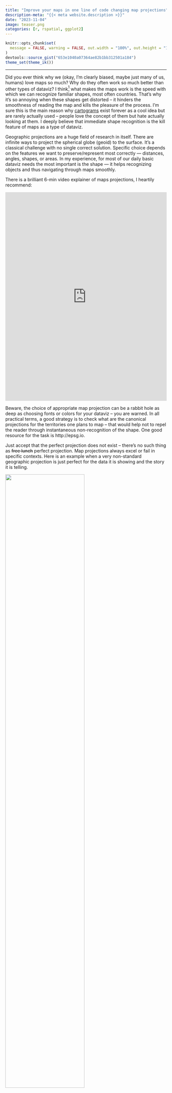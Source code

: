 ```yaml
---
title: "Improve your maps in one line of code changing map projections"
description-meta: "{{< meta website.description >}}"
date: "2023-11-04"
image: teaser.png
categories: [r, rspatial, ggplot2]
---
```


```r
knitr::opts_chunk$set(
  message = FALSE, warning = FALSE, out.width = "100%", out.height = "100%"
)
devtools::source_gist("653e1040a07364ae82b1bb312501a184")
theme_set(theme_ik())
```

***

Did you ever think why we (okay, I'm clearly biased, maybe just many of us, humans) love maps so much? Why do they often work so much better than other types of dataviz? I think[^1] what makes the maps work is the speed with which we can recognize familiar shapes, most often countries. That's why it's so annoying when these shapes get distorted -- it hinders the smoothness of reading the map and kills the pleasure of the process. I'm sure this is the main reason why [cartograms][cart] exist forever as a cool idea but are rarely actually used -- people love the concept of them but hate actually looking at them. I deeply believe that immediate shape recognition is the kill feature of maps as a type of dataviz.

[^1]: And here I have to say that I'm not an expert in the area of visual perception or psychology of human processing of dataviz. I know this is a huge, thrilling area of research, I just never followed systemically. Strictly speaking, what I'm going to tell further is likely some digested version of what I've seen, read, and thought through over years of being into dataviz. 

Geographic projections are a huge field of research in itself. There are infinite ways to project the  spherical globe (geoid) to the surface. It's a classical challenge with no single correct solution. Specific choice depends on the features we want to preserve/represent most correctly — distances, angles, shapes, or areas. In my experience, for most of our daily basic dataviz needs the most important is the shape — it helps recognizing objects and thus navigating through maps smoothly.

There is a brilliant 6-min video explainer of maps projections, I heartily recommend:

<iframe width="100%" height="650" src="https://www.youtube.com/embed/kIID5FDi2JQ" title="YouTube video player" frameborder="0" allow="accelerometer; autoplay; clipboard-write; encrypted-media; gyroscope; picture-in-picture" allowfullscreen>
</iframe>

Beware, the choice of appropriate map projection can be a rabbit hole as deep as choosing fonts or colors for your dataviz -- you are warned. In all practical terms, a good strategy is to check what are the canonical projections for the territories one plans to map – that would help not to repel the reader through instantaneous non-recognition of the shape. One good resource for the task is http://epsg.io.

Just accept that the perfect projection does not exist -- there's no such thing as ~~free lunch~~ perfect projection. Map projections always excel or fail in specific contexts. Here is an example when a very non-standard geographic projection is just perfect for the data it is showing and the story it is telling.

[![](natgeo.png){width=70%}][natgeo]


Here is another [animated example][volc].

Even the most famous and [often][m1] [ridiculed][m2] Mercator projection has its major advantages -- it preserves the angles and that's why it was perfect for the early age of navigation. It's also pretty safe at preserving coordinates and thus most often is used as the basic projection in which geodata is stored and distributed. And this is the reason why we see it in published maps so often. Honestly, I'm really allergic to the view of Europe in Mercator projection.

[![](badeu.png){width=70%}][badeu]

And it's just unbelievable how often these repulsing maps come across in academic papers. Especially when you know that it really takes one line of code to fix it. So let's see how it's done.

***

For the illustration below I will produce maps of Europe in (A) Mercator and (B) Lambert Equal Area Azimuthal projections, as usual using the beautiful geodata stored in the `{eurostat}` package. 


```r
library(tidyverse)
library(sf)
library(eurostat)

# the built-in dataset of EU boundaries
gd <- eurostat_geodata_60_2016 %>% 
    janitor::clean_names() 

# filters out only NUTS-2 regions 
gd_n2 <- gd %>%
    filter(levl_code == 2) 

# let's build the most basic map
gd_n2 %>% 
    ggplot() +
    geom_sf()
```


Note all the overseas territories of France, Spain, and Portugal. At the next step I will remove them to zoom in to the usual scope of mainland Europe. I will also [add borders between the countries as lines][bord].

```r
# remove overseas territories
gd_n2_main <- gd_n2 %>% 
    filter(!id %in% c(paste0('ES', c(63, 64, 70)), paste('FRY', 1:5, sep = ''), 'PT20', 'PT30')) 

# the lines level with borders at country level
bord <- gd %>%
    filter(levl_code == 0) %>% 
    rmapshaper::ms_innerlines()
```


Now, back to reprojecting. There are two ways of changing the projections with {sf}: either apply `st_transform(crs = [EPSG code])` to change your the projection of the geodata object OR fix it directly at the plotting stage via `coord_sf(crs = [EPSG code])`. I think it's generally easier to reproject the data once and work with it (panel B). But for completeness I will also show the on-the-fly `coord_sf()` when plotting in Mercator projection (panel A). 

```r
#| column: screen-inset
# transform the projection to the one suitable for Europe
gd_n2_main_laea <- gd_n2_main %>% 
    st_transform(crs = 3035)

a <- gd_n2_main %>% 
    ggplot() +
    geom_sf(fill = "#F48FB1", color = NA)+
    geom_sf(data = bord, color = "#C2185B", size = .5)+
    coord_sf(crs = 3857)

b <- gd_n2_main_laea %>% 
    ggplot() +
    geom_sf(fill = "#DCE775", color = NA)+
    geom_sf(data = bord, color = "#AFB42B", size = .5)

library(patchwork)

a + b + plot_annotation(tag_levels = "A")
```
 
 
That's it. That's the whole one-line trick. Check out my other post based on my [dataviz course materials][dv].


***

::: {.callout-note}
# This post is one in the **dataviz course series**. Other posts:
- [The easiest way to radically improve map aesthetics][bord]
- [Show all data in the background of your faceted ggplot][bg]
- [Dotplot – the single most useful yet largely neglected dataviz type][dotplot]
- [Save space in faceted plots][shrink]
- [Geocode address text strings using `tidygeocoder`][gcode]
:::


[cart]: https://r-graph-gallery.com/cartogram.html
[30d]: https://30daymapchallenge.com
[volc]: https://twitter.com/ikashnitsky/status/1261186743585386496
[m1]: https://twitter.com/ikashnitsky/status/1442512307502780422
[m2]: https://twitter.com/ikashnitsky/status/1531395881559375872
[natgeo]: https://ikashnitsky.phd/2023/map-proj/natgeo.png
[badeu]: https://ikashnitsky.phd/2023/map-proj/badeu.png
[dv]: https://github.com/ikashnitsky/dataviz-art-skill

[bord]: https://ikashnitsky.phd/2023/map-borders/
[bg]: https://ikashnitsky.phd/2020/background-data/
[dotplot]: https://ikashnitsky.phd/2019/dotplot/
[shrink]: https://ikashnitsky.phd/2023/shrink-space/
[gcode]: https://ikashnitsky.phd/2023/geocoding/
